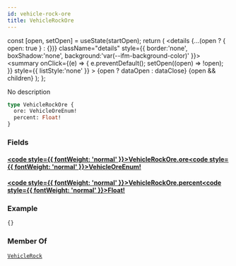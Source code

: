 ```yaml
---
id: vehicle-rock-ore
title: VehicleRockOre
---
```









  const [open, setOpen] = useState(startOpen);
  return (
    <details {...(open ? { open: true } : {})} className="details" style={{ border:'none', boxShadow:'none', background:'var(--ifm-background-color)' }}>
      <summary
        onClick={(e) => {
          e.preventDefault();
          setOpen((open) => !open);
        }}
        style={{ listStyle:'none' }}
      >
      {open ? dataOpen : dataClose}
      </summary>
      {open && children}
    </details>
  );
};








No description


```graphql
type VehicleRockOre {
  ore: VehicleOreEnum!
  percent: Float!
}
```




### Fields

#### [<code style={{ fontWeight: 'normal' }}>VehicleRockOre.<b>ore</b></code>](#)<Bullet />[<code style={{ fontWeight: 'normal' }}><b>VehicleOreEnum!</b></code>](/api/types/enums/vehicle-ore-enum) <Badge class="badge badge--secondary badge--non_null" text="non-null"/> <Badge class="badge badge--secondary " text="enum"/> 



#### [<code style={{ fontWeight: 'normal' }}>VehicleRockOre.<b>percent</b></code>](#)<Bullet />[<code style={{ fontWeight: 'normal' }}><b>Float!</b></code>](/api/types/scalars/float) <Badge class="badge badge--secondary badge--non_null" text="non-null"/> <Badge class="badge badge--secondary " text="scalar"/> 





### Example


```graphql
{}
```




### Member Of

[`VehicleRock`](/api/types/objects/vehicle-rock)  <Badge class="badge badge--secondary badge--relation" text="object"/>